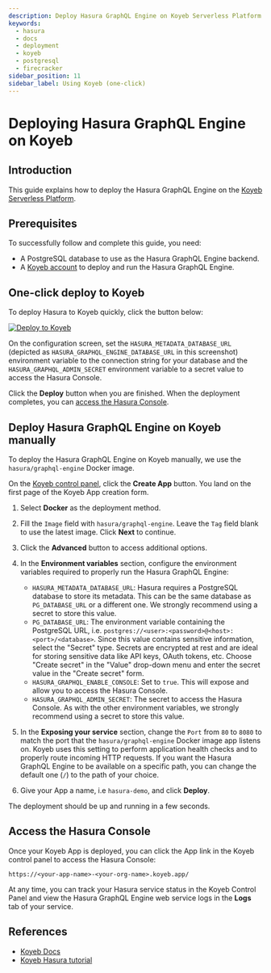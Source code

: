 ```yaml
---
description: Deploy Hasura GraphQL Engine on Koyeb Serverless Platform with Docker
keywords:
  - hasura
  - docs
  - deployment
  - koyeb
  - postgresql
  - firecracker
sidebar_position: 11
sidebar_label: Using Koyeb (one-click)
---
```



# Deploying Hasura GraphQL Engine on Koyeb

## Introduction

This guide explains how to deploy the Hasura GraphQL Engine on the [Koyeb Serverless Platform](https://koyeb.com).

## Prerequisites

To successfully follow and complete this guide, you need:

- A PostgreSQL database to use as the Hasura GraphQL Engine backend.
- A [Koyeb account](https://app.koyeb.com) to deploy and run the Hasura GraphQL Engine.

## One-click deploy to Koyeb

To deploy Hasura to Koyeb quickly, click the button below:

[![Deploy to Koyeb](https://www.koyeb.com/static/images/deploy/button.svg)](https://app.koyeb.com/deploy?name=hasura-demo&type=docker&image=hasura/graphql-engine&env[HASURA_GRAPHQL_DATABASE_URL]=CHANGE_ME&env[HASURA_GRAPHQL_ENABLE_CONSOLE]=true&env[HASURA_GRAPHQL_ADMIN_SECRET]=CHANGE_ME&ports=8080;http;/)

On the configuration screen, set the `HASURA_METADATA_DATABASE_URL` (depicted as `HASURA_GRAPHQL_ENGINE_DATABASE_URL` in this screenshot) environment variable to the connection string for your database and the `HASURA_GRAPHQL_ADMIN_SECRET` environment variable to a secret value to access the Hasura Console.

Click the **Deploy** button when you are finished.  When the deployment completes, you can [access the Hasura Console](#access-the-hasura-console).

## Deploy Hasura GraphQL Engine on Koyeb manually

To deploy the Hasura GraphQL Engine on Koyeb manually, we use the `hasura/graphql-engine` Docker image.

On the [Koyeb control panel](https://app.koyeb.com/), click the **Create App** button. You land on the first page of the Koyeb App creation form.

<Thumbnail src="/img/deployment/koyeb-hasura-app-creation.png" alt="Koyeb App creation form" />

1. Select **Docker** as the deployment method.

2. Fill the `Image` field with `hasura/graphql-engine`.  Leave the `Tag` field blank to use the latest image.  Click **Next** to continue.

3. Click the **Advanced** button to access additional options.

4. In the **Environment variables** section, configure the environment variables required to properly run the Hasura GraphQL Engine:

   - `HASURA_METADATA_DATABASE_URL`: Hasura requires a PostgreSQL database to store its metadata.  This can be the same database as `PG_DATABASE_URL` or a different one.  We strongly recommend using a secret to store this value.
   - `PG_DATABASE_URL`: The environment variable containing the PostgreSQL URL, i.e.  `postgres://<user>:<password>@<host>:<port>/<database>`. Since this value contains sensitive information, select the "Secret" type.  Secrets are encrypted at rest and are ideal for storing sensitive data like API keys, OAuth tokens, etc.  Choose "Create secret" in the "Value" drop-down menu and enter the secret value in the "Create secret" form.
   - `HASURA_GRAPHQL_ENABLE_CONSOLE`: Set to `true`. This will expose and allow you to access the Hasura Console.
   - `HASURA_GRAPHQL_ADMIN_SECRET`: The secret to access the Hasura Console. As with the other environment variables, we strongly recommend using a secret to store this value.

5. In the **Exposing your service** section, change the `Port` from `80` to `8080` to match the port that the `hasura/graphql-engine` Docker image app listens on. Koyeb uses this setting to perform application health checks and to properly route incoming HTTP requests. If you want the Hasura GraphQL Engine to be available on a specific path, you can change the default one (`/`) to the path of your choice.

6. Give your App a name, i.e `hasura-demo`, and click **Deploy**.

The deployment should be up and running in a few seconds.

## Access the Hasura Console

Once your Koyeb App is deployed, you can click the App link in the Koyeb control panel to access the Hasura Console:

<Thumbnail src="/img/deployment/koyeb-hasura-service.png" alt="Koyeb control panel" />

```
https://<your-app-name>-<your-org-name>.koyeb.app/
```

At any time, you can track your Hasura service status in the Koyeb Control Panel and view the Hasura GraphQL Engine web service logs in the **Logs** tab of your service.

## References

- [Koyeb Docs](https://koyeb.com/docs>)
- [Koyeb Hasura tutorial](https://www.koyeb.com/tutorials/deploy-the-hasura-graphql-engine-to-expose-and-create-apis-from-your-databases-on-koyeb)
